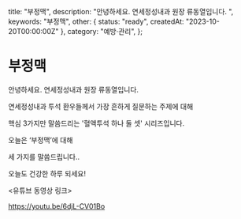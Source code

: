   title: "부정맥",
  description: "안녕하세요. 연세정성내과 원장 류동열입니다. ",
  keywords: "부정맥",
  other: { status: "ready", createdAt: "2023-10-20T00:00:00Z" },
  category: "예방·관리",
};

# 부정맥

안녕하세요. 연세정성내과 원장 류동열입니다.

연세정성내과 투석 환우들께서 가장 흔하게 질문하는 주제에 대해

핵심 3가지만 말씀드리는 '혈액투석 하나 둘 셋' 시리즈입니다.

오늘은 ‘부정맥’에 대해

세 가지를 말씀드립니다..

오늘도 건강한 하루 되세요!

&lt;유튜브 동영상 링크&gt;

https://youtu.be/6djL-CV01Bo
